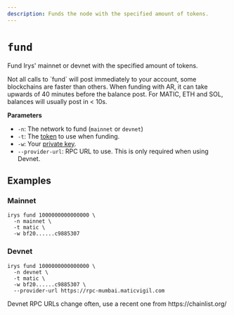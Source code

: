 ```yaml
---
description: Funds the node with the specified amount of tokens.
---
```



# `fund`

Fund Irys' mainnet or devnet with the specified amount of tokens.

<Callout type="info" emoji="ℹ️">
Not all calls to `fund` will post immediately to your account, some blockchains are faster than others. When funding with AR, it can take upwards of 40 minutes before the balance post. For MATIC, ETH and SOL, balances will usually post in < 10s.
</Callout>

**Parameters**

<div className="-mt-6" />

- `-n`: The network to fund (`mainnet` or `devnet`)
- `-t`: The [token](/overview/supported-tokens) to use when funding.
- `-w`: Your [private key](/developer-docs/cli#using-private-keys).
- `--provider-url`: RPC URL to use. This is only required when using Devnet.

## Examples

### Mainnet

```console
irys fund 1000000000000000 \
  -n mainnet \
  -t matic \
  -w bf20......c9885307
```

### Devnet

```console
irys fund 1000000000000000 \
  -n devnet \
  -t matic \
  -w bf20......c9885307 \
  --provider-url https://rpc-mumbai.maticvigil.com
```

<Callout type="info" emoji="ℹ️">
	Devnet RPC URLs change often, use a recent one from https://chainlist.org/
</Callout>
